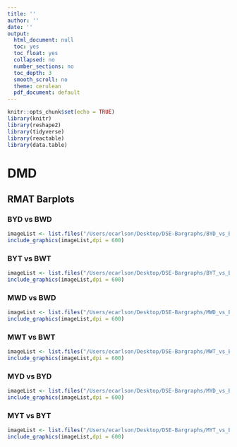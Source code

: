 ```yaml
---
title: ''
author: ''
date: ''
output:
  html_document: null
  toc: yes
  toc_float: yes
  collapsed: no
  number_sections: no
  toc_depth: 3
  smooth_scroll: no
  theme: cerulean
  pdf_document: default
---
```


```r
knitr::opts_chunk$set(echo = TRUE)
library(knitr)
library(reshape2)
library(tidyverse)
library(reactable)
library(data.table)
```
# DMD 

## RMAT Barplots {.tabset}

### BYD vs BWD {.tabset}
```r
imageList <- list.files("/Users/ecarlson/Desktop/DSE-Bargraphs/BYD_vs_BWD", pattern= "*.png", full.names=T)
include_graphics(imageList,dpi = 600)
```

### BYT vs BWT {.tabset}
```r
imageList <- list.files("/Users/ecarlson/Desktop/DSE-Bargraphs/BYT_vs_BWT", pattern= "*.png", full.names=T)
include_graphics(imageList,dpi = 600)
```

### MWD vs BWD {.tabset}
```r
imageList <- list.files("/Users/ecarlson/Desktop/DSE-Bargraphs/MWD_vs_BWD", pattern= "*.png", full.names=T)
include_graphics(imageList,dpi = 600)
```

### MWT vs BWT {.tabset}
```r
imageList <- list.files("/Users/ecarlson/Desktop/DSE-Bargraphs/MWT_vs_BWT", pattern= "*.png", full.names=T)
include_graphics(imageList,dpi = 600)
```

### MYD vs BYD {.tabset}
```r
imageList <- list.files("/Users/ecarlson/Desktop/DSE-Bargraphs/MYD_vs_BYD", pattern= "*.png", full.names=T)
include_graphics(imageList,dpi = 600)
```

### MYT vs BYT {.tabset}
```r
imageList <- list.files("/Users/ecarlson/Desktop/DSE-Bargraphs/MYT_vs_BYT", pattern= "*.png", full.names=T)
include_graphics(imageList,dpi = 600)
```

